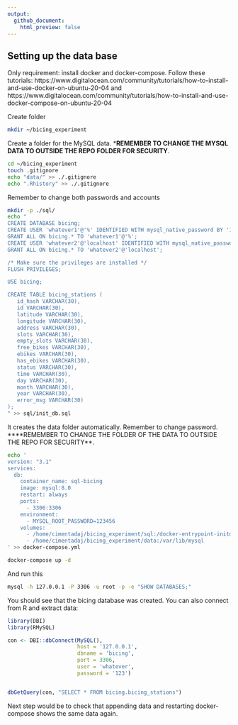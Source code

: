 ```yaml
---
output:
  github_document:
    html_preview: false
---
```


## Setting up the data base

Only requirement: install docker and docker-compose. Follow these tutorials: https://www.digitalocean.com/community/tutorials/how-to-install-and-use-docker-on-ubuntu-20-04 and https://www.digitalocean.com/community/tutorials/how-to-install-and-use-docker-compose-on-ubuntu-20-04

Create folder

```bash
mkdir ~/bicing_experiment
```

Create a folder for the MySQL data. ***REMEMBER TO CHANGE THE MYSQL DATA TO OUTSIDE THE REPO FOLDER FOR SECURITY**.

```bash
cd ~/bicing_experiment
touch .gitignore
echo "data/" >> ./.gitignore
echo ".Rhistory" >> ./.gitignore
```

Remember to change both passwords and accounts

```bash
mkdir -p ./sql/
echo "
CREATE DATABASE bicing;
CREATE USER 'whatever1'@'%' IDENTIFIED WITH mysql_native_password BY '123';
GRANT ALL ON bicing.* TO 'whatever1'@'%';
CREATE USER 'whatever2'@'localhost' IDENTIFIED WITH mysql_native_password BY '123';
GRANT ALL ON bicing.* TO 'whatever2'@'localhost';

/* Make sure the privileges are installed */
FLUSH PRIVILEGES;

USE bicing;

CREATE TABLE bicing_stations (
   id_hash VARCHAR(30),
   id VARCHAR(30),
   latitude VARCHAR(30),
   longitude VARCHAR(30),
   address VARCHAR(30),
   slots VARCHAR(30),
   empty_slots VARCHAR(30),
   free_bikes VARCHAR(30),
   ebikes VARCHAR(30),
   has_ebikes VARCHAR(30),
   status VARCHAR(30),
   time VARCHAR(30),
   day VARCHAR(30),
   month VARCHAR(30),
   year VARCHAR(30),
   error_msg VARCHAR(30)
);
" >> sql/init_db.sql

```

It creates the data folder automatically. Remember to change password. ****REMEMBER TO CHANGE THE FOLDER OF THE DATA TO OUTSIDE THE REPO FOR SECURITY**.

```bash

echo '
version: "3.1"
services:
  db:
    container_name: sql-bicing
    image: mysql:8.0
    restart: always
    ports:
      - 3306:3306
    environment:
      - MYSQL_ROOT_PASSWORD=123456
    volumes:
      - /home/cimentadaj/bicing_experiment/sql:/docker-entrypoint-initdb.d
      - /home/cimentadaj/bicing_experiment/data:/var/lib/mysql
' >> docker-compose.yml

```

```bash
docker-compose up -d
```

And run this

```bash
mysql -h 127.0.0.1 -P 3306 -u root -p -e "SHOW DATABASES;"
```

You should see that the bicing database was created. You can also connect from R and extract data:

```r
library(DBI)
library(RMySQL)

con <- DBI::dbConnect(MySQL(),
                      host = '127.0.0.1',
                      dbname = 'bicing',
                      port = 3306,
                      user = 'whatever',
                      password = '123')


dbGetQuery(con, "SELECT * FROM bicing.bicing_stations")
```

Next step would be to check that appending data and restarting docker-compose shows the same data again.
